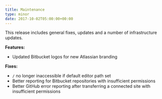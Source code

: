 ```yaml
---
title: Maintenance
type: minor
date: 2017-10-02T05:00:00+00:00
---
```



This release includes general fixes, updates and a number of infrastructure updates.

**Features:**

* Updated Bitbucket logos for new Atlassian branding

**Fixes:**

* `/` no longer inaccessible if default editor path set
* Better reporting for Bitbucket repositories with insufficient permissions
* Better GitHub error reporting after transferring a connected site with insufficient permissions